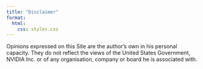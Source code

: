```yaml
---
title: "Disclaimer"
format:
  html:
    css: styles.css
---
```


Opinions expressed on this Site are the author's own in his personal capacity. They do not reflect the views of the United States Government, NVIDIA Inc. or of any organisation, company or board he is associated with.